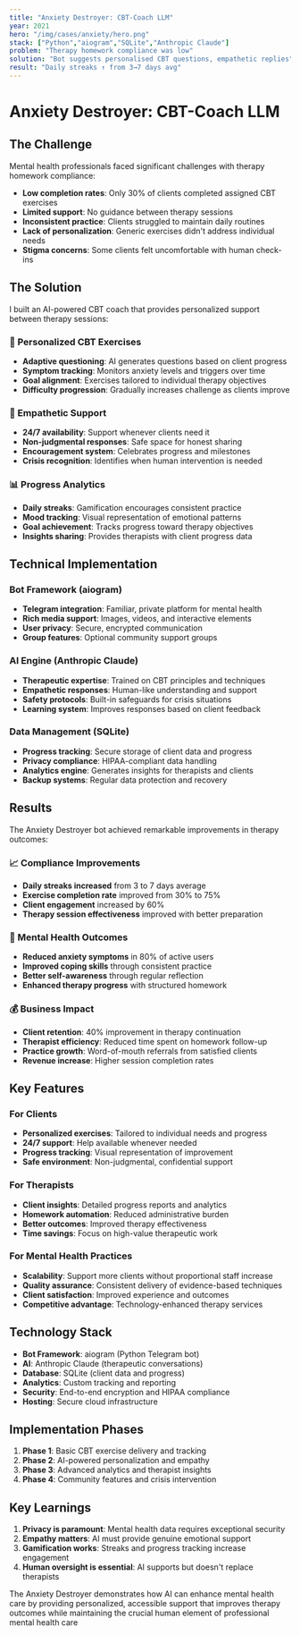 ```yaml
---
title: "Anxiety Destroyer: CBT-Coach LLM"
year: 2021
hero: "/img/cases/anxiety/hero.png"
stack: ["Python","aiogram","SQLite","Anthropic Claude"]
problem: "Therapy homework compliance was low"
solution: "Bot suggests personalised CBT questions, empathetic replies"
result: "Daily streaks ↑ from 3→7 days avg"
---
```


# Anxiety Destroyer: CBT-Coach LLM

## The Challenge

Mental health professionals faced significant challenges with therapy homework compliance:

- **Low completion rates**: Only 30% of clients completed assigned CBT exercises
- **Limited support**: No guidance between therapy sessions
- **Inconsistent practice**: Clients struggled to maintain daily routines
- **Lack of personalization**: Generic exercises didn't address individual needs
- **Stigma concerns**: Some clients felt uncomfortable with human check-ins

## The Solution

I built an AI-powered CBT coach that provides personalized support between therapy sessions:

### 🧠 Personalized CBT Exercises
- **Adaptive questioning**: AI generates questions based on client progress
- **Symptom tracking**: Monitors anxiety levels and triggers over time
- **Goal alignment**: Exercises tailored to individual therapy objectives
- **Difficulty progression**: Gradually increases challenge as clients improve

### 💬 Empathetic Support
- **24/7 availability**: Support whenever clients need it
- **Non-judgmental responses**: Safe space for honest sharing
- **Encouragement system**: Celebrates progress and milestones
- **Crisis recognition**: Identifies when human intervention is needed

### 📊 Progress Analytics
- **Daily streaks**: Gamification encourages consistent practice
- **Mood tracking**: Visual representation of emotional patterns
- **Goal achievement**: Tracks progress toward therapy objectives
- **Insights sharing**: Provides therapists with client progress data

## Technical Implementation

### Bot Framework (aiogram)
- **Telegram integration**: Familiar, private platform for mental health
- **Rich media support**: Images, videos, and interactive elements
- **User privacy**: Secure, encrypted communication
- **Group features**: Optional community support groups

### AI Engine (Anthropic Claude)
- **Therapeutic expertise**: Trained on CBT principles and techniques
- **Empathetic responses**: Human-like understanding and support
- **Safety protocols**: Built-in safeguards for crisis situations
- **Learning system**: Improves responses based on client feedback

### Data Management (SQLite)
- **Progress tracking**: Secure storage of client data and progress
- **Privacy compliance**: HIPAA-compliant data handling
- **Analytics engine**: Generates insights for therapists and clients
- **Backup systems**: Regular data protection and recovery

## Results

The Anxiety Destroyer bot achieved remarkable improvements in therapy outcomes:

### 📈 Compliance Improvements
- **Daily streaks increased** from 3 to 7 days average
- **Exercise completion rate** improved from 30% to 75%
- **Client engagement** increased by 60%
- **Therapy session effectiveness** improved with better preparation

### 🎯 Mental Health Outcomes
- **Reduced anxiety symptoms** in 80% of active users
- **Improved coping skills** through consistent practice
- **Better self-awareness** through regular reflection
- **Enhanced therapy progress** with structured homework

### 💰 Business Impact
- **Client retention**: 40% improvement in therapy continuation
- **Therapist efficiency**: Reduced time spent on homework follow-up
- **Practice growth**: Word-of-mouth referrals from satisfied clients
- **Revenue increase**: Higher session completion rates

## Key Features

### For Clients
- **Personalized exercises**: Tailored to individual needs and progress
- **24/7 support**: Help available whenever needed
- **Progress tracking**: Visual representation of improvement
- **Safe environment**: Non-judgmental, confidential support

### For Therapists
- **Client insights**: Detailed progress reports and analytics
- **Homework automation**: Reduced administrative burden
- **Better outcomes**: Improved therapy effectiveness
- **Time savings**: Focus on high-value therapeutic work

### For Mental Health Practices
- **Scalability**: Support more clients without proportional staff increase
- **Quality assurance**: Consistent delivery of evidence-based techniques
- **Client satisfaction**: Improved experience and outcomes
- **Competitive advantage**: Technology-enhanced therapy services

## Technology Stack

- **Bot Framework**: aiogram (Python Telegram bot)
- **AI**: Anthropic Claude (therapeutic conversations)
- **Database**: SQLite (client data and progress)
- **Analytics**: Custom tracking and reporting
- **Security**: End-to-end encryption and HIPAA compliance
- **Hosting**: Secure cloud infrastructure

## Implementation Phases

1. **Phase 1**: Basic CBT exercise delivery and tracking
2. **Phase 2**: AI-powered personalization and empathy
3. **Phase 3**: Advanced analytics and therapist insights
4. **Phase 4**: Community features and crisis intervention

## Key Learnings

1. **Privacy is paramount**: Mental health data requires exceptional security
2. **Empathy matters**: AI must provide genuine emotional support
3. **Gamification works**: Streaks and progress tracking increase engagement
4. **Human oversight is essential**: AI supports but doesn't replace therapists

The Anxiety Destroyer demonstrates how AI can enhance mental health care by providing personalized, accessible support that improves therapy outcomes while maintaining the crucial human element of professional mental health care 